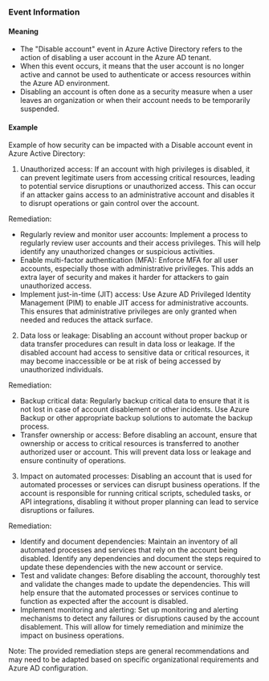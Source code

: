 
### Event Information

#### Meaning

- The "Disable account" event in Azure Active Directory refers to the action of disabling a user account in the Azure AD tenant.
- When this event occurs, it means that the user account is no longer active and cannot be used to authenticate or access resources within the Azure AD environment.
- Disabling an account is often done as a security measure when a user leaves an organization or when their account needs to be temporarily suspended.

#### Example

Example of how security can be impacted with a Disable account event in Azure Active Directory:

1. Unauthorized access: If an account with high privileges is disabled, it can prevent legitimate users from accessing critical resources, leading to potential service disruptions or unauthorized access. This can occur if an attacker gains access to an administrative account and disables it to disrupt operations or gain control over the account.

Remediation:
- Regularly review and monitor user accounts: Implement a process to regularly review user accounts and their access privileges. This will help identify any unauthorized changes or suspicious activities.
- Enable multi-factor authentication (MFA): Enforce MFA for all user accounts, especially those with administrative privileges. This adds an extra layer of security and makes it harder for attackers to gain unauthorized access.
- Implement just-in-time (JIT) access: Use Azure AD Privileged Identity Management (PIM) to enable JIT access for administrative accounts. This ensures that administrative privileges are only granted when needed and reduces the attack surface.

2. Data loss or leakage: Disabling an account without proper backup or data transfer procedures can result in data loss or leakage. If the disabled account had access to sensitive data or critical resources, it may become inaccessible or be at risk of being accessed by unauthorized individuals.

Remediation:
- Backup critical data: Regularly backup critical data to ensure that it is not lost in case of account disablement or other incidents. Use Azure Backup or other appropriate backup solutions to automate the backup process.
- Transfer ownership or access: Before disabling an account, ensure that ownership or access to critical resources is transferred to another authorized user or account. This will prevent data loss or leakage and ensure continuity of operations.

3. Impact on automated processes: Disabling an account that is used for automated processes or services can disrupt business operations. If the account is responsible for running critical scripts, scheduled tasks, or API integrations, disabling it without proper planning can lead to service disruptions or failures.

Remediation:
- Identify and document dependencies: Maintain an inventory of all automated processes and services that rely on the account being disabled. Identify any dependencies and document the steps required to update these dependencies with the new account or service.
- Test and validate changes: Before disabling the account, thoroughly test and validate the changes made to update the dependencies. This will help ensure that the automated processes or services continue to function as expected after the account is disabled.
- Implement monitoring and alerting: Set up monitoring and alerting mechanisms to detect any failures or disruptions caused by the account disablement. This will allow for timely remediation and minimize the impact on business operations.

Note: The provided remediation steps are general recommendations and may need to be adapted based on specific organizational requirements and Azure AD configuration.


